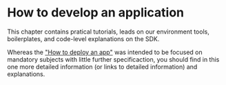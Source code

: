 
# How to develop an application

This chapter contains pratical tutorials, leads on our environment tools, boilerplates, and code-level explanations on
the SDK.

Whereas the ["How to deploy an app"](./deliver) was intended to be focused on mandatory subjects with little
further specificaction, you should find in this one more detailed information (or links to detailed information) and
explanations.

<Cards>
  <Card
    title="Quickstart"
    href="./develop/quickstart"
  />
  <Card
    title="Tutorials"
    href="./develop/tutorials"
  />
  <Card
    title="Environment"
    href="./develop/environment"
  />
  <Card
    title="Tools"
    href="./develop/tools"
  />
  <Card
    title="SDK"
    href="develop/sdk"
  />
  <Card
    title="Community"
    href="develop/community"
  />
</Cards>
